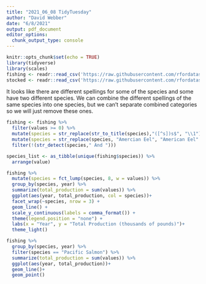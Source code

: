 ```yaml
---
title: "2021_06_08 TidyTuesday"
author: "David Webber"
date: "6/8/2021"
output: pdf_document
editor_options: 
  chunk_output_type: console
---
```


```r
knitr::opts_chunk$set(echo = TRUE)
library(tidyverse)
library(scales)
fishing <- readr::read_csv('https://raw.githubusercontent.com/rfordatascience/tidytuesday/master/data/2021/2021-06-08/fishing.csv')
stocked <- readr::read_csv('https://raw.githubusercontent.com/rfordatascience/tidytuesday/master/data/2021/2021-06-08/stocked.csv')

```

It looks like there are different spellings for some of the species and some have two different species. We can combine the different spellings of the same species into one species, but we can't separate combined categories so we will just remove these ones.

```r
fishing <- fishing %>%
  filter(values >= 0) %>%
  mutate(species = str_replace(str_to_title(species),"([^s])s$", "\\1")) %>%
  mutate(species = str_replace(species, "Amercian Eel", "American Eel" )) %>%
  filter(!(str_detect(species," And ")))

species_list <- as_tibble(unique(fishing$species)) %>%
  arrange(value)

fishing %>%
  mutate(species = fct_lump(species, 8, w = values)) %>%
  group_by(species, year) %>%
  summarize(total_production = sum(values)) %>%
  ggplot(aes(year, total_production, col = species))+
  facet_wrap(~species, nrow = 3) +
  geom_line() +
  scale_y_continuous(labels = comma_format()) +
  theme(legend.position = "none") +
  labs(x = "Year", y = "Total Production (thousands of pounds)")+
  theme_light()

fishing %>%
  group_by(species, year) %>%
  filter(species == "Pacific Salmon") %>%
  summarize(total_production = sum(values)) %>%
  ggplot(aes(year, total_production))+
  geom_line()+
  geom_point()
```

